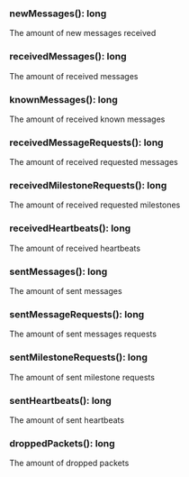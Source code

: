 

### newMessages(): long

The amount of new messages received

### receivedMessages(): long

The amount of received messages

### knownMessages(): long

The amount of received known messages

### receivedMessageRequests(): long

The amount of received requested messages

### receivedMilestoneRequests(): long

The amount of received requested milestones

### receivedHeartbeats(): long

The amount of received heartbeats

### sentMessages(): long

The amount of sent messages

### sentMessageRequests(): long

The amount of sent messages requests

### sentMilestoneRequests(): long

The amount of sent milestone requests

### sentHeartbeats(): long

The amount of sent heartbeats

### droppedPackets(): long

The amount of dropped packets
